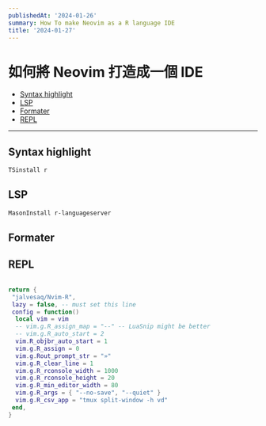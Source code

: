 ```yaml
---
publishedAt: '2024-01-26'
summary: How To make Neovim as a R language IDE
title: '2024-01-27'
---
```


# 如何將 Neovim 打造成一個 IDE

<!-- _header: "Outline" -->

- [Syntax highlight](#syntax-highlight)
- [LSP](#lsp)
- [Formater](#formater)
- [REPL](#repl)

<!-- _footer: "" -->

---

## Syntax highlight

```bash
TSinstall r
```

## LSP

```bash
MasonInstall r-languageserver

```

## Formater

## REPL

```lua

return {
 "jalvesaq/Nvim-R",
 lazy = false, -- must set this line
 config = function()
  local vim = vim
  -- vim.g.R_assign_map = "--" -- LuaSnip might be better
  -- vim.g.R_auto_start = 2
  vim.R_objbr_auto_start = 1
  vim.g.R_assign = 0
  vim.g.Rout_prompt_str = "»"
  vim.g.R_clear_line = 1
  vim.g.R_rconsole_width = 1000
  vim.g.R_rconsole_height = 20
  vim.g.R_min_editor_width = 80
  vim.g.R_args = { "--no-save", "--quiet" }
  vim.g.R_csv_app = "tmux split-window -h vd"
 end,
}
```